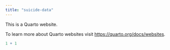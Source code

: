 ```yaml
---
title: "suicide-data"
---
```


This is a Quarto website.

To learn more about Quarto websites visit <https://quarto.org/docs/websites>.

```r
1 + 1
```
